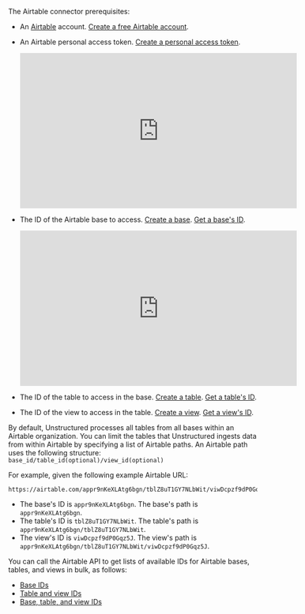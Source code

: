 The Airtable connector prerequisites:

- An [Airtable](https://www.airtable.com/) account. [Create a free Airtable account](https://airtable.com/signup). 
- An Airtable personal access token. [Create a personal access token](https://support.airtable.com/docs/creating-and-using-api-keys-and-access-tokens).

  <iframe
  width="560"
  height="315"
  src="https://www.youtube.com/embed/c3gvIWAAcTY"
  title="YouTube video player"
  frameborder="0"
  allow="accelerometer; autoplay; clipboard-write; encrypted-media; gyroscope; picture-in-picture"
  allowfullscreen
  ></iframe>

- The ID of the Airtable base to access. [Create a base](https://www.airtable.com/guides/build/create-a-base). [Get a base's ID](https://support.airtable.com/docs/finding-airtable-ids#finding-base-url-ids).

  <iframe
  width="560"
  height="315"
  src="https://www.youtube.com/embed/rU347YVMm2M"
  title="YouTube video player"
  frameborder="0"
  allow="accelerometer; autoplay; clipboard-write; encrypted-media; gyroscope; picture-in-picture"
  allowfullscreen
  ></iframe>

- The ID of the table to access in the base. [Create a table](https://www.airtable.com/guides/build/create-a-table). [Get a table's ID](https://support.airtable.com/docs/finding-airtable-ids#finding-base-url-ids).
- The ID of the view to access in the table. [Create a view](https://www.airtable.com/guides/build/create-custom-views-of-data). [Get a view's ID](https://support.airtable.com/docs/finding-airtable-ids#finding-base-url-ids).

By default, Unstructured processes all tables from all bases within an Airtable organization. You can limit the 
tables that Unstructured ingests data from within Airtable by specifying a list of Airtable paths. 
An Airtable path uses the following structure: `base_id/table_id(optional)/view_id(optional)`

For example, given the following example Airtable URL:

```text
https://airtable.com/appr9nKeXLAtg6bgn/tblZ8uT1GY7NLbWit/viwDcpzf9dP0Gqz5J
```

- The base's ID is `appr9nKeXLAtg6bgn`. The base's path is `appr9nKeXLAtg6bgn`.
- The table's ID is `tblZ8uT1GY7NLbWit`. The table's path is `appr9nKeXLAtg6bgn/tblZ8uT1GY7NLbWit`.
- The view's ID is `viwDcpzf9dP0Gqz5J`. The view's path is `appr9nKeXLAtg6bgn/tblZ8uT1GY7NLbWit/viwDcpzf9dP0Gqz5J`.

You can call the Airtable API to get lists of available IDs for Airtable bases, tables, and views in bulk, as follows:

- [Base IDs](https://airtable.com/developers/web/api/list-bases)
- [Table and view IDs](https://airtable.com/developers/web/api/get-base-schema)
- [Base, table, and view IDs](https://pyairtable.readthedocs.io/en/latest/metadata.html)
